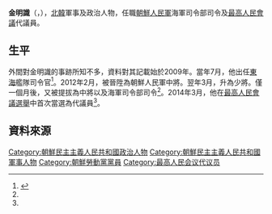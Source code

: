 {{noteTA
|G1=Country
|1=zh:朝鮮; zh-cn:朝鲜; zh-tw:朝鮮; zh-hk:朝鮮; zh-sg:朝鲜;
}}

'''金明識'''（{{lang-ko|김명식}}，{{bd|?||||}}），[[北韓|北韓]]軍事及政治人物，任職[[朝鮮人民軍|朝鮮人民軍]]海軍司令部司令及[[最高人民會議|最高人民會議]]代議員。

==生平==
外間對金明識的事跡所知不多，資料對其記載始於2009年。當年7月，他出任[[東海|東海]]艦隊司令官<ref name="unikorea">{{Cite web |url=http://nkinfo.unikorea.go.kr/nkp/theme/viewPeople.do?pageIndex=2&nkpmno=42252&nkPrsnKornm=&fromYear=&fromMonth=&toYear=&toMonth=&nkPrsnBirthGnacd=&nkPrsnSchulNm=&nkPrsnCareerCn=%EC%B5%9C%EA%B3%A0%EC%9D%B8%EB%AF%BC%ED%9A%8C%EC%9D%98+%EC%A0%9C13%EA%B8%B0+%EB%8C%80%EC%9D%98%EC%9B%90&nkOrgNm= |title=김명식 |accessdate=2014-04-03 |archive-date=2014-04-07 |archive-url=https://web.archive.org/web/20140407073713/http://nkinfo.unikorea.go.kr/nkp/theme/viewPeople.do?pageIndex=2&nkpmno=42252&nkPrsnKornm=&fromYear=&fromMonth=&toYear=&toMonth=&nkPrsnBirthGnacd=&nkPrsnSchulNm=&nkPrsnCareerCn=%EC%B5%9C%EA%B3%A0%EC%9D%B8%EB%AF%BC%ED%9A%8C%EC%9D%98+%EC%A0%9C13%EA%B8%B0+%EB%8C%80%EC%9D%98%EC%9B%90&nkOrgNm= |dead-url=no }}</ref>。2012年2月，被晉陞為朝鮮人民軍中將。翌年3月，升為少將。僅一個月後，又被提拔為中將以及海軍司令部司令<ref name="unikorea"/>。2014年3月，他在[[2014年朝鮮民主主義人民共和國最高人民會議選舉|最高人民會議選舉]]中首次當選為代議員<ref name="unikorea"/>。

==資料來源==
{{reflist}}

[[Category:朝鮮民主主義人民共和國政治人物|Category:朝鮮民主主義人民共和國政治人物]]
[[Category:朝鮮民主主義人民共和國軍事人物|Category:朝鮮民主主義人民共和國軍事人物]]
[[Category:朝鮮勞動黨黨員|Category:朝鮮勞動黨黨員]]
[[Category:最高人民会议代议员|Category:最高人民会议代议员]]